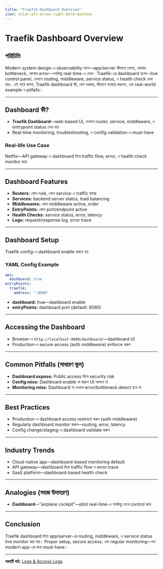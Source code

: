 ```yaml
---
title: "Traefik Dashboard Overview"
icon: solar:alt-arrow-right-bold-duotone
---
```


# Traefik Dashboard Overview

## পরিচিতি

Modern system design-এ observability মানে—app/server কীভাবে চলছে, কোথায় bottleneck, কোথায় error—সবকিছু real-time-এ দেখা। Traefik-এর dashboard হলো—live control panel, যেখানে routing, middleware, service status, ও health check দেখা যায়। এই পাঠে জানব, Traefik dashboard কী, কেন দরকার, কীভাবে ব্যবহার করবেন, এবং real-world example ও pitfalls।

---

## Dashboard কী?

- **Traefik Dashboard**—web-based UI, যেখানে router, service, middleware, ও entrypoint status দেখা যায়
- Real-time monitoring, troubleshooting, ও config validation-এ must-have

### Real-life Use Case
Netflix—API gateway-এ dashboard দিয়ে traffic flow, error, ও health check monitor করে

---

## Dashboard Features

- **Routers:** কোন rule, কোন service-এ traffic যাচ্ছে
- **Services:** backend server status, load balancing
- **Middlewares:** কোন middleware active, order
- **EntryPoints:** কোন port/endpoint active
- **Health Checks:** service status, error, latency
- **Logs:** request/response log, error trace

---

## Dashboard Setup

Traefik config-এ dashboard enable করতে হয়

### YAML Config Example

```yaml
api:
  dashboard: true
entryPoints:
  traefik:
    address: ":8080"
```

- **dashboard:** true—dashboard enable
- **entryPoints:** dashboard port (default: 8080)

---

## Accessing the Dashboard

- Browser-এ `http://localhost:8080/dashboard/`—dashboard UI
- Production-এ secure access (auth middleware) enforce করুন

---

## Common Pitfalls (সাধারণ ভুল)

- **Dashboard expose:** Public access দিলে security risk
- **Config miss:** Dashboard enable না করলে UI আসবে না
- **Monitoring miss:** Dashboard না দেখলে error/bottleneck detect হবে না

---

## Best Practices

- Production-এ dashboard access restrict করুন (auth middleware)
- Regularly dashboard monitor করুন—routing, error, latency
- Config change/staging-এ dashboard validate করুন

---

## Industry Trends

- Cloud-native app—dashboard-based monitoring default
- API gateway—dashboard দিয়ে traffic flow ও error trace
- SaaS platform—dashboard-based health check

---

## Analogies (সহজ উদাহরণ)

- **Dashboard**—"airplane cockpit"—pilot real-time-এ সবকিছু দেখে control করে

---

## Conclusion

Traefik dashboard দিয়ে app/server-এর routing, middleware, ও service status live monitor করা যায়। Proper setup, secure access, এবং regular monitoring—সব modern app-এর জন্য must-have।

---

**পরবর্তী পাঠ:** [Logs & Access Logs](/traefik/logs)
